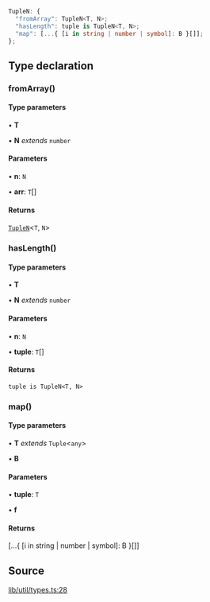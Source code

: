 ```ts
TupleN: {
  "fromArray": TupleN<T, N>;
  "hasLength": tuple is TupleN<T, N>;
  "map": [...{ [i in string | number | symbol]: B }[]];
};
```

## Type declaration

### fromArray()

#### Type parameters

• **T**

• **N** *extends* `number`

#### Parameters

• **n**: `N`

• **arr**: `T`[]

#### Returns

[`TupleN`](../type-aliases/TupleN.mdx)\<`T`, `N`\>

### hasLength()

#### Type parameters

• **T**

• **N** *extends* `number`

#### Parameters

• **n**: `N`

• **tuple**: `T`[]

#### Returns

`tuple is TupleN<T, N>`

### map()

#### Type parameters

• **T** *extends* `Tuple`\<`any`\>

• **B**

#### Parameters

• **tuple**: `T`

• **f**

#### Returns

[...\{ [i in string \| number \| symbol]: B \}[]]

## Source

[lib/util/types.ts:28](https://github.com/o1-labs/o1js/blob/6ebbc23710f6de023fea6d83dc93c5a914c571f2/src/lib/util/types.ts#L28)
